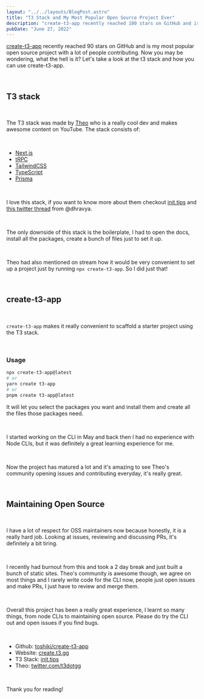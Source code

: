 ```yaml
---
layout: "../../layouts/BlogPost.astro"
title: "T3 Stack and My Most Popular Open Source Project Ever"
description: "create-t3-app recently reached 100 stars on GitHub and is my most popular open source project. Learn more about it!"
pubDate: "June 27, 2022"
---
```


[create-t3-app](https://github.com/toshiki/create-t3-app) recently reached 90 stars on GitHub and is my most popular open source project with a lot of people contributing. Now you may be wondering, what the hell is it? Let's take a look at the t3 stack and how you can use create-t3-app.

<br />

## T3 stack

<br />

The T3 stack was made by [Theo](https://www.youtube.com/c/TheoBrowne1017) who is a really cool dev and makes awesome content on YouTube. The stack consists of:

<br />

- [Next.js](https://nextjs.org)
- [tRPC](https://trpc.io)
- [TailwindCSS](https://tailwindcss.com)
- [TypeScript](https://typescriptlang.org)
- [Prisma](https://prisma.io)

<br />

I love this stack, if you want to know more about them checkout [init.tips](https://init.tips) and [this twitter thread](https://twitter.com/DhravyaShah/status/1540589276810711040) from @dhravya.

<br />

The only downside of this stack is the boilerplate, I had to open the docs, install all the packages, create a bunch of files just to set it up.

<br />

Theo had also mentioned on stream how it would be very convenient to set up a project just by running `npx create-t3-app`. So I did just that!

<br />

## create-t3-app

<br />

`create-t3-app` makes it really convenient to scaffold a starter project using the T3 stack.

<br />

### Usage

```bash
npx create-t3-app@latest
# or
yarn create t3-app
# or
pnpm create t3-app@latest
```

It will let you select the packages you want and install them and create all the files those packages need.

<br />

I started working on the CLI in May and back then I had no experience with Node CLIs, but it was definitely a great learning experience for me.

<br />

Now the project has matured a lot and it's amazing to see Theo's community opening issues and contributing everyday, it's really great.

<br />

## Maintaining Open Source

<br />

I have a lot of respect for OSS maintainers now because honestly, it is a really hard job. Looking at issues, reviewing and discussing PRs, it's definitely a bit tiring.

<br />

I recently had burnout from this and took a 2 day break and just built a bunch of static sites. Theo's community is awesome though, we agree on most things and I rarely write code for the CLI now, people just open issues and make PRs, I just have to review and merge them.

<br />

Overall this project has been a really great experience, I learnt so many things, from node CLIs to maintaining open source. Please do try the CLI out and open issues if you find bugs.

<br />

- Github: [toshiki/create-t3-app](https://github.com/toshiki/create-t3-app)
- Website: [create.t3.gg](https://create.t3.gg)
- T3 Stack: [init.tips](https://init.tips)
- Theo: [twitter.com/t3dotgg](https://twitter.com/t3dotgg)

<br />

Thank you for reading!
